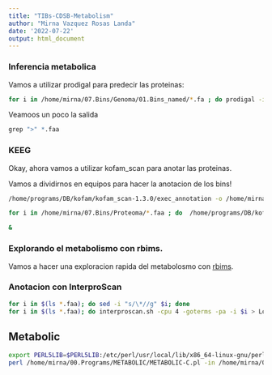 ```yaml
---
title: "TIBs-CDSB-Metabolism"
author: "Mirna Vazquez Rosas Landa"
date: '2022-07-22'
output: html_document
---
```

### Inferencia metabolica

Vamos a utilizar prodigal para predecir las proteinas:

```bash
for i in /home/mirna/07.Bins/Genoma/01.Bins_named/*.fa ; do prodigal -i $i -o $i.txt -a $i.faa ; done
```

Veamoos un poco la salida

```r
grep ">" *.faa
```

### KEEG

Okay, ahora vamos a utilizar kofam_scan para anotar las proteinas.

Vamos a dividirnos en equipos para hacer la anotacion de los bins!

```bash
/home/programs/DB/kofam/kofam_scan-1.3.0/exec_annotation -o /home/mirna/08.Kofamscan/htn_bins_63.fa.faa.txt /home/mirna/07.Bins/Proteoma/htn_bins_63.fa.faa  --report-unannotated  --cpu 4
```


```bash
for i in /home/mirna/07.Bins/Proteoma/*.faa ; do  /home/programs/DB/kofam/kofam_scan-1.3.0/exec_annotation -o /home/mirna/08.Kofamscan/$i.txt $i  --report-unannotated  --cpu 4; done
```


```bash
&
```

### Explorando el metabolismo con rbims.

Vamos a hacer una exploracion rapida del metabolosmo con [rbims](https://mirnavazquez.github.io/RbiMs/index.html).


### Anotacion con InterproScan

```bash
for i in $(ls *.faa); do sed -i "s/\*//g" $i; done
for i in $(ls *.faa); do interproscan.sh -cpu 4 -goterms -pa -i $i > Log_Interpro_Scan_$i.txt; done &
```



## Metabolic

```bash
export PERL5LIB=$PERL5LIB:/etc/perl/usr/local/lib/x86_64-linux-gnu/perl/5.26.1
perl /home/mirna/00.Programs/METABOLIC/METABOLIC-C.pl -in /home/mirna/03.Tony_Project/07.Bins/03.Proteome_named_scaff -t 10 -o output 
```




